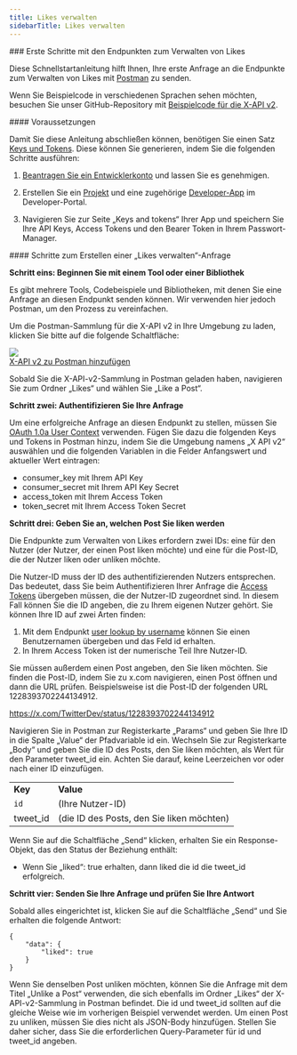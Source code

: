 ```yaml
---
title: Likes verwalten
sidebarTitle: Likes verwalten
---
```



<div id="getting-started-with-the-manage-likes-endpoints">
  ### Erste Schritte mit den Endpunkten zum Verwalten von Likes
</div>

Diese Schnellstartanleitung hilft Ihnen, Ihre erste Anfrage an die Endpunkte zum Verwalten von Likes mit [Postman](/de/tutorials/postman-getting-started) zu senden.

Wenn Sie Beispielcode in verschiedenen Sprachen sehen möchten, besuchen Sie unser GitHub-Repository mit [Beispielcode für die X-API v2](https://github.com/xdevplatform/Twitter-API-v2-sample-code). 

<div id="prerequisites">
  #### Voraussetzungen
</div>

Damit Sie diese Anleitung abschließen können, benötigen Sie einen Satz [Keys und Tokens](/de/resources/fundamentals/authentication). Diese können Sie generieren, indem Sie die folgenden Schritte ausführen:

1. [Beantragen Sie ein Entwicklerkonto](https://developer.x.com/en/apply-for-access) und lassen Sie es genehmigen.

2. Erstellen Sie ein [Projekt](/de/resources/fundamentals/projects) und eine zugehörige [Developer-App](/de/resources/fundamentals/developer-apps) im Developer-Portal.

3. Navigieren Sie zur Seite „Keys and tokens“ Ihrer App und speichern Sie Ihre API Keys, Access Tokens und den Bearer Token in Ihrem Passwort-Manager.

<div id="steps-to-build-a-manage-likes-request">
  #### Schritte zum Erstellen einer „Likes verwalten“-Anfrage
</div>

**Schritt eins: Beginnen Sie mit einem Tool oder einer Bibliothek**

Es gibt mehrere Tools, Codebeispiele und Bibliotheken, mit denen Sie eine Anfrage an diesen Endpunkt senden können. Wir verwenden hier jedoch Postman, um den Prozess zu vereinfachen.

Um die Postman-Sammlung für die X-API v2 in Ihre Umgebung zu laden, klicken Sie bitte auf die folgende Schaltfläche:

[![](https://cdn.cms-twdigitalassets.com/content/dam/developer-twitter/m1_vnext/carat.svg)<br />X-API v2 zu Postman hinzufügen](https://app.getpostman.com/run-collection/9956214-784efcda-ed4c-4491-a4c0-a26470a67400)

Sobald Sie die X-API-v2-Sammlung in Postman geladen haben, navigieren Sie zum Ordner „Likes“ und wählen Sie „Like a Post“.

**Schritt zwei: Authentifizieren Sie Ihre Anfrage**

Um eine erfolgreiche Anfrage an diesen Endpunkt zu stellen, müssen Sie [OAuth 1.0a User Context](/de/resources/fundamentals/authentication) verwenden. Fügen Sie dazu die folgenden Keys und Tokens in Postman hinzu, indem Sie die Umgebung namens „X API v2“ auswählen und die folgenden Variablen in die Felder Anfangswert und aktueller Wert eintragen:

- consumer\_key mit Ihrem API Key
- consumer\_secret mit Ihrem API Key Secret
- access\_token mit Ihrem Access Token
- token\_secret mit Ihrem Access Token Secret
   

**Schritt drei: Geben Sie an, welchen Post Sie liken werden**

Die Endpunkte zum Verwalten von Likes erfordern zwei IDs: eine für den Nutzer (der Nutzer, der einen Post liken möchte) und eine für die Post-ID, die der Nutzer liken oder unliken möchte. 

Die Nutzer-ID muss der ID des authentifizierenden Nutzers entsprechen. Das bedeutet, dass Sie beim Authentifizieren Ihrer Anfrage die [Access Tokens](/de/resources/fundamentals/authentication#obtaining-access-tokens-using-3-legged-oauth-flow) übergeben müssen, die der Nutzer-ID zugeordnet sind. In diesem Fall können Sie die ID angeben, die zu Ihrem eigenen Nutzer gehört. Sie können Ihre ID auf zwei Arten finden:

1. Mit dem Endpunkt [user lookup by username](/de/x-api/users/user-lookup-by-id) können Sie einen Benutzernamen übergeben und das Feld id erhalten. 
2. In Ihrem Access Token ist der numerische Teil Ihre Nutzer-ID.
    

Sie müssen außerdem einen Post angeben, den Sie liken möchten. Sie finden die Post-ID, indem Sie zu x.com navigieren, einen Post öffnen und dann die URL prüfen. Beispielsweise ist die Post-ID der folgenden URL 1228393702244134912.

https://x.com/TwitterDev/status/1228393702244134912

Navigieren Sie in Postman zur Registerkarte „Params“ und geben Sie Ihre ID in die Spalte „Value“ der Pfadvariable id ein. Wechseln Sie zur Registerkarte „Body“ und geben Sie die ID des Posts, den Sie liken möchten, als Wert für den Parameter tweet\_id ein. Achten Sie darauf, keine Leerzeichen vor oder nach einer ID einzufügen.

|     |     |
| :--- | :--- |
| **Key** | **Value** |
| `id` | (Ihre Nutzer-ID) |
| tweet\_id | (die ID des Posts, den Sie liken möchten) |

Wenn Sie auf die Schaltfläche „Send“ klicken, erhalten Sie ein Response-Objekt, das den Status der Beziehung enthält:

- Wenn Sie „liked“: true erhalten, dann liked die id die tweet\_id erfolgreich.
   

**Schritt vier: Senden Sie Ihre Anfrage und prüfen Sie Ihre Antwort**

Sobald alles eingerichtet ist, klicken Sie auf die Schaltfläche „Send“ und Sie erhalten die folgende Antwort:

```
{
    "data": {
        "liked": true
    }
}
```

Wenn Sie denselben Post unliken möchten, können Sie die Anfrage mit dem Titel „Unlike a Post“ verwenden, die sich ebenfalls im Ordner „Likes“ der X-API-v2-Sammlung in Postman befindet. Die id und tweet\_id sollten auf die gleiche Weise wie im vorherigen Beispiel verwendet werden. Um einen Post zu unliken, müssen Sie dies nicht als JSON-Body hinzufügen. Stellen Sie daher sicher, dass Sie die erforderlichen Query-Parameter für id und tweet\_id angeben.